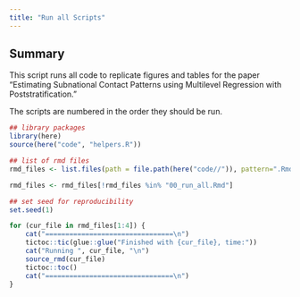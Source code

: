 ```yaml
---
title: "Run all Scripts"
---
```


## Summary 

This script runs all code to replicate figures and tables for the paper "Estimating Subnational Contact Patterns using Multilevel Regression with Poststratification." 

The scripts are numbered in the order they should be run.

```r
## library packages 
library(here)
source(here("code", "helpers.R"))

## list of rmd files 
rmd_files <- list.files(path = file.path(here("code//")), pattern=".Rmd")   

rmd_files <- rmd_files[!rmd_files %in% "00_run_all.Rmd"]

## set seed for reproducibility 
set.seed(1)

for (cur_file in rmd_files[1:4]) {
	cat("================================\n")
	tictoc::tic(glue::glue("Finished with {cur_file}, time:"))
	cat("Running ", cur_file, "\n")
  	source_rmd(cur_file)
  	tictoc::toc()
	cat("================================\n")
}
```



